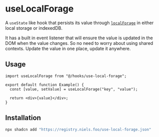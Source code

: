
# useLocalForage

A `useState` like hook that persists its value through [`localForage`](https://github.com/localForage/localForage) in either
local storage or indexedDB.

It has a built in event listener that will ensure the value is updated in the DOM when the value changes.
So no need to worry about using shared contexts. Update the value in one place, update it anywhere.

## Usage

```tsx
import useLocalForage from "@/hooks/use-local-forage";

export default function Example() {
  const [value, setValue] = useLocalForage("key", "value");

  return <div>{value}</div>;
}
```

## Installation

```bash
npx shadcn add "https://registry.niels.foo/use-local-forage.json"
```

<Source name="use-local-forage" />
